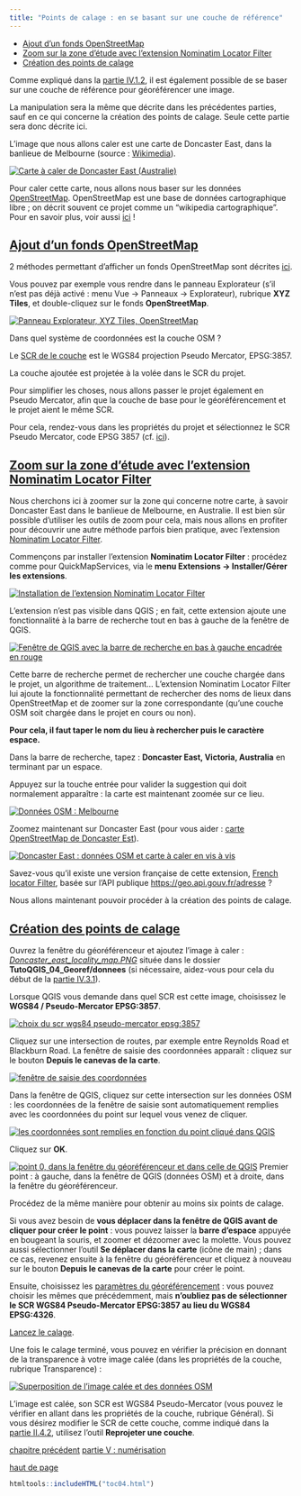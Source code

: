 ```yaml
---
title: "Points de calage : en se basant sur une couche de référence"
---
```


::: {.row}

::: {.content .col-xs-12 .col-sm-8 .col-md-9}

* [Ajout d'un fonds OpenStreetMap](#IV61)
* [Zoom sur la zone d'étude avec l'extension Nominatim Locator Filter](#IV62)
* [Création des points de calage](#IV63)

Comme expliqué dans la [partie IV.1.2](04_01_principe.html#IV12), il est également possible de se baser sur une couche de référence pour géoréférencer une image.

La manipulation sera la même que décrite dans les précédentes parties, sauf en ce qui concerne la création des points de calage. Seule cette partie sera donc décrite ici.

L'image que nous allons caler est une carte de Doncaster East, dans la banlieue de Melbourne (source : [Wikimedia](http://commons.wikimedia.org/wiki/File:Doncaster_east_locality_map.PNG)).

[![Carte à caler de Doncaster East (Australie)](illustrations/tous/4_6_doncaster_east.png)](illustrations/tous/4_6_doncaster_east.png)

Pour caler cette carte, nous allons nous baser sur les données [OpenStreetMap](http://www.openstreetmap.org/). OpenStreetMap est une base de données cartographique libre ; on décrit souvent ce projet comme un "wikipedia cartographique". Pour en savoir plus, voir aussi [ici](03_05_donnees_osm.html) !

## [Ajout d'un fonds OpenStreetMap](#IV61) {#IV61}

2 méthodes permettant d'afficher un fonds OpenStreetMap sont décrites [ici](03_04_fonds_carte.html).

Vous pouvez par exemple vous rendre dans le panneau Explorateur (s'il n'est pas déjà activé : menu Vue → Panneaux → Explorateur), rubrique **XYZ Tiles**, et double-cliquez sur le fonds **OpenStreetMap**.

[![Panneau Explorateur, XYZ Tiles, OpenStreetMap](illustrations/tous/4_6_ajout_OSM.png)](illustrations/tous/4_6_ajout_OSM.png)

Dans quel système de coordonnées est la couche OSM ?

Le [SCR de le couche](02_03_couches_projets.html#II32) est le WGS84 projection Pseudo Mercator, EPSG:3857.

La couche ajoutée est projetée à la volée dans le SCR du projet.

Pour simplifier les choses, nous allons passer le projet également en Pseudo Mercator, afin que la couche de base pour le géoréférencement et le projet aient le même SCR.

Pour cela, rendez-vous dans les propriétés du projet et sélectionnez le SCR Pseudo Mercator, code EPSG 3857 (cf. [ici](02_04_changer_systeme.html#II41)).

## [Zoom sur la zone d'étude avec l'extension Nominatim Locator Filter](#IV62) {#IV62}

Nous cherchons ici à zoomer sur la zone qui concerne notre carte, à savoir Doncaster East dans le banlieue de Melbourne, en Australie. Il est bien sûr possible d'utiliser les outils de zoom pour cela, mais nous allons en profiter pour découvrir une autre méthode parfois bien pratique, avec l'extension [Nominatim Locator Filter](https://github.com/rduivenvoorde/nominatim_locator_filter).

Commençons par installer l'extension **Nominatim Locator Filter** : procédez comme pour QuickMapServices, via le **menu Extensions → Installer/Gérer les extensions**.

[![Installation de l'extension Nominatim Locator Filter](illustrations/tous/4_6_install_nlf.png)](illustrations/tous/4_6_install_nlf.png)

L'extension n'est pas visible dans QGIS ; en fait, cette extension ajoute une fonctionnalité à la barre de recherche tout en bas à gauche de la fenêtre de QGIS.

[![Fenêtre de QGIS avec la barre de recherche en bas à gauche encadrée en rouge](illustrations/tous/4_6_barre_recherche.png)](illustrations/tous/4_6_barre_recherche.png)

Cette barre de recherche permet de rechercher une couche chargée dans le projet, un algorithme de traitement... L'extension Nominatim Locator Filter lui ajoute la fonctionnalité permettant de rechercher des noms de lieux dans OpenStreetMap et de zoomer sur la zone correspondante (qu'une couche OSM soit chargée dans le projet en cours ou non).

**Pour cela, il faut taper le nom du lieu à rechercher puis le caractère espace.**

Dans la barre de recherche, tapez : **Doncaster East, Victoria, Australia**  en terminant par un espace.

Appuyez sur la touche entrée pour valider la suggestion qui doit normalement apparaître : la carte est maintenant zoomée sur ce lieu.

[![Données OSM : Melbourne](illustrations/tous/4_6_osm_zoom1.png)](illustrations/tous/4_6_osm_zoom1.png)

Zoomez maintenant sur Doncaster East (pour vous aider : [carte OpenStreetMap de Doncaster Est](http://www.openstreetmap.org/relation/2390038#map=13/-37.7776/145.1615)).

[![Doncaster East : données OSM et carte à caler en vis à vis](illustrations/tous/4_6_osm_doncaster_east.png)](illustrations/tous/4_6_osm_doncaster_east.png)

Savez-vous qu'il existe une version française de cette extension, [French locator Filter](https://github.com/Oslandia/french_locator_filter), basée sur l'API publique <https://geo.api.gouv.fr/adresse> ?

Nous allons maintenant pouvoir procéder à la création des points de calage.

## [Création des points de calage](#IV63) {#IV63}

Ouvrez la fenêtre du géoréférenceur et ajoutez l'image à caler : *[Doncaster\_east\_locality\_map.PNG](donnees/TutoQGIS_04_Georef.zip)* située dans le dossier **TutoQGIS\_04\_Georef/donnees** (si nécessaire, aidez-vous pour cela du début de la [partie IV.3.1](04_03_calage_carroyage.html#IV31)).

Lorsque QGIS vous demande dans quel SCR est cette image, choisissez le **WGS84 / Pseudo-Mercator EPSG:3857**.

[![choix du scr wgs84 pseudo-mercator epsg:3857](illustrations/tous/4_6_scr_3857.png)](illustrations/tous/4_6_scr_3857.png)

Cliquez sur une intersection de routes, par exemple entre Reynolds Road et Blackburn Road. La fenêtre de saisie des coordonnées apparaît : cliquez sur le bouton **Depuis le canevas de la carte**.

[![fenêtre de saisie des coordonnées](illustrations/tous/4_6_depuis_canevas.png)](illustrations/tous/4_6_depuis_canevas.png)

Dans la fenêtre de QGIS, cliquez sur cette intersection sur les données OSM : les coordonnées de la fenêtre de saisie sont automatiquement remplies avec les coordonnées du point sur lequel vous venez de cliquer.

[![les coordonnées sont remplies en fonction du point cliqué dans QGIS](illustrations/tous/4_6_coord_remplies.png)](illustrations/tous/4_6_coord_remplies.png)

Cliquez sur **OK**.

[![point 0, dans la fenêtre du géoréférenceur et dans celle de QGIS](illustrations/tous/4_6_point_0.png)](illustrations/tous/4_6_point_0.png)
Premier point : à gauche, dans la fenêtre de QGIS (données OSM) et à droite, dans la fenêtre du géoréférenceur.

Procédez de la même manière pour obtenir au moins six points de calage.

Si vous avez besoin de **vous déplacer dans la fenêtre de QGIS avant de cliquer pour créer le point** : vous pouvez laisser la **barre d'espace** appuyée en bougeant la souris, et zoomer et dézoomer avec la molette. Vous pouvez aussi sélectionner l'outil **Se déplacer dans la carte** (icône de main) ; dans ce cas, revenez ensuite à la fenêtre du géoréférenceur et cliquez à nouveau sur le bouton **Depuis le canevas de la carte** pour créer le point.

Ensuite, choisissez les [paramètres du géoréférencement](04_04_parametrage.html) : vous pouvez choisir les mêmes que précédemment, mais **n'oubliez pas de sélectionner le SCR WGS84 Pseudo-Mercator EPSG:3857 au lieu du WGS84 EPSG:4326**.

[Lancez le calage](04_05_lancement.html).

Une fois le calage terminé, vous pouvez en vérifier la précision en donnant de la transparence à votre image calée (dans les propriétés de la couche, rubrique Transparence) :

[![Superposition de l'image calée et des données OSM](illustrations/tous/4_6_superposition.png)](illustrations/tous/4_6_superposition.png)

L'image est calée, son SCR est WGS84 Pseudo-Mercator (vous pouvez le vérifier en allant dans les propriétés de la couche, rubrique Général). Si vous désirez modifier le SCR de cette couche, comme indiqué dans la [partie II.4.2](02_04_changer_systeme.html#II42), utilisez l'outil **Reprojeter une couche**.

[chapitre précédent](04_05_lancement.html)
[partie V : numérisation](05_00_numerisation.html)

[haut de page](#wrap)

:::

```r
htmltools::includeHTML("toc04.html")
```

:::

